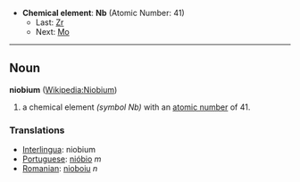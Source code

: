 *'''Chemical element''': '''Nb''' (Atomic Number: 41)
**Last: [[Zirconium|Zr]]
**Next: [[Molybdenum|Mo]]
----
== Noun ==
'''niobium''' ([[en:Niobium|Wikipedia:Niobium]])

# a chemical element ''(symbol Nb)'' with an [[atomic number]] of 41.

===Translations===
*[[Interlingua]]: niobium
*[[Portuguese]]: [[nióbio]] ''m''
*[[Romanian]]: [[nioboiu]] ''n''